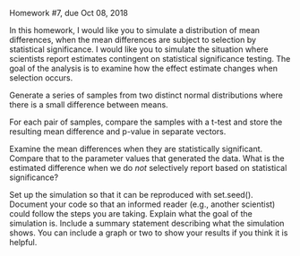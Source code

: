 
Homework #7, due Oct 08, 2018

In this homework, I would like you to simulate a distribution of mean differences, when the mean differences are subject to selection by statistical significance.  I would like you to simulate the situation where scientists report estimates contingent on statistical significance testing.  The goal of the analysis is to examine how the effect estimate changes when selection occurs.

Generate a series of samples from two distinct normal distributions where there is a small difference between means.

For each pair of samples, compare the samples with a t-test and store the resulting mean difference and p-value in separate vectors.

Examine the mean differences when they are statistically significant.  Compare that to the parameter values that generated the data.  What is the estimated difference when we do *not* selectively report based on statistical significance?

Set up the simulation so that it can be reproduced with set.seed().  Document your code so that an informed reader (e.g., another scientist) could follow the steps you are taking.  Explain what the goal of the simulation is.  Include a summary statement describing what the simulation shows. You can include a graph or two to show your results if you think it is helpful.




